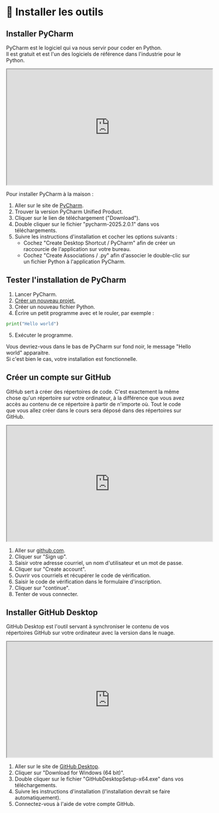 # 🚀 Installer les outils

## Installer PyCharm

PyCharm est le logiciel qui va nous servir pour coder en Python. \
Il est gratuit et est l'un des logiciels de référence dans l'industrie pour le Python.

<iframe 
  width="560" 
  height="315" 
  src="https://www.youtube.com/embed/LVVwqinR7x0?si=R5W3rQpvNZ6uoXXI" 
  allow="accelerometer; autoplay; clipboard-write; encrypted-media; gyroscope; picture-in-picture" 
  allowFullScreen
></iframe>


Pour installer PyCharm à la maison :

1. Aller sur le site de [PyCharm](https://www.jetbrains.com/pycharm/download/).
2. Trouver la version PyCharm Unified Product.
3. Cliquer sur le lien de téléchargement ("Download").
5. Double cliquer sur le fichier "pycharm-2025.2.0.1" dans vos téléchargements.
4. Suivre les instructions d'installation et cocher les options suivants :
    - Cochez "Create Desktop Shortcut / PyCharm" afin de créer un raccourcie de l'application sur votre bureau.
    - Cochez "Create Associations / .py" afin d'associer le double-clic sur un fichier Python à l'application PyCharm.

## Tester l'installation de PyCharm

1. Lancer PyCharm.
2. [Créer un nouveau projet.](creer-projet)
3. Créer un nouveau fichier Python.
4. Écrire un petit programme avec et le rouler, par exemple :

```python
print("Hello world")
```

5. Exécuter le programme.

Vous devriez-vous dans le bas de PyCharm sur fond noir, le message "Hello world" apparaitre. \
Si c'est bien le cas, votre installation est fonctionnelle.

## Créer un compte sur GitHub

GitHub sert à créer des répertoires de code. C'est exactement la même chose qu'un répertoire sur votre ordinateur, à la différence que vous avez accès au contenu de ce répertoire à partir de n'importe où.
Tout le code que vous allez créer dans le cours sera déposé dans des répertoires sur GitHub.

<iframe 
  width="560" 
  height="315" 
  src="https://www.youtube.com/embed/ZH6tPWNRWek?si=vtE7yrmMfyf__1Fa" 
  allow="accelerometer; autoplay; clipboard-write; encrypted-media; gyroscope; picture-in-picture" 
  allowFullScreen
></iframe>


1. Aller sur [github.com](https://github.com).
2. Cliquer sur "Sign up".
3. Saisir votre adresse courriel, un nom d'utilisateur et un mot de passe.
4. Cliquer sur "Create account".
5. Ouvrir vos courriels et récupérer le code de vérification.
6. Saisir le code de vérification dans le formulaire d'inscription.
7. Cliquer sur "continue".
8. Tenter de vous connecter.

## Installer GitHub Desktop

GitHub Desktop est l'outil servant à synchroniser le contenu de vos répertoires GitHub sur votre ordinateur avec la version
dans le nuage.


<iframe 
  width="560" 
  height="315" 
  src="https://www.youtube.com/embed/dUUF_yTLBxI?si=YymXOalCz9cZVXoc" 
  allow="accelerometer; autoplay; clipboard-write; encrypted-media; gyroscope; picture-in-picture" 
  allowFullScreen
></iframe>


1. Aller sur le site de [GitHub Desktop](https://desktop.github.com/download/).
2. Cliquer sur "Download for Windows (64 bit)".
3. Double cliquer sur le fichier "GitHubDesktopSetup-x64.exe" dans vos téléchargements.
4. Suivre les instructions d'installation (l'installation devrait se faire automatiquement).
5. Connectez-vous à l'aide de votre compte GitHub.

